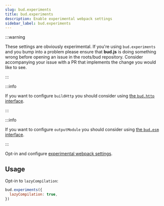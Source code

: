 ```yaml
---
slug: bud.experiments
title: bud.experiments
description: Enable experimental webpack settings
sidebar_label: bud.experiments
---
```


:::warning

These settings are obviously experimental. If you're using `bud.experiments` and you bump into a problem please ensure that
**bud.js** is doing something wrong before opening an issue in the roots/bud repository. Consider accompanying your issue with
a PR that implements the change you would like to see.

:::

:::info

If you want to configure `buildHttp` you should consider using [the `bud.http` interface](/guides/general-use/esmodules).

:::

:::info

If you want to configure `outputModule` you should consider using [the `bud.esm` interface](/guides/general-use/esmodules).

:::

Opt-in and configure [experimental webpack settings](https://webpack.js.org/configuration/experiments/#experiments).

## Usage

Opt-in to `lazyCompilation`:

```js
bud.experiments({
  lazyCompilation: true,
})
```
